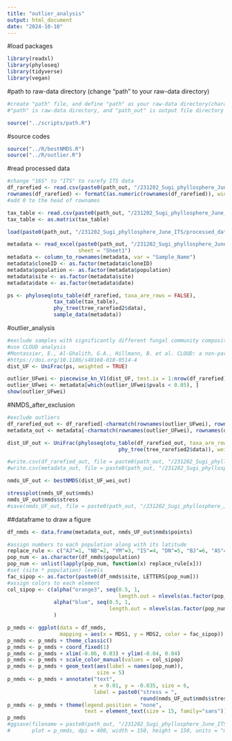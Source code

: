 ```yaml
---
title: "outlier_analysis"
output: html_document
date: "2024-10-10"
---
```


#load packages

```r
library(readxl)
library(phyloseq)
library(tidyverse)
library(vegan)
```

#path to raw-data directory (change "path" to your raw-data directory)

```r
#create "path" file, and define "path" as your raw-data directory(character vector) in the file
#"path" is raw-data directory, and "path_out" is output file directory

source("../scripts/path.R")
```

#source codes

```r
source("../R/bestNMDS.R")
source("../R/outlier.R")
```

#read processed data

```r
#change "16S" to "ITS" to rarefy ITS data
df_rarefied <- read.csv(paste0(path_out, "/231202_Sugi_phyllosphere_June_ITS/processed_data/df_rarefied_ITS.csv"), row.names = 1)
rownames(df_rarefied) <- formatC(as.numeric(rownames(df_rarefied)), width = 4, flag = "0") 
#add 0 to the head of rownames

tax_table <- read.csv(paste0(path_out, "/231202_Sugi_phyllosphere_June_ITS/processed_data/tax_table2_ITS.csv"), row.names = 1)
tax_table <- as.matrix(tax_table)

load(paste0(path_out, "/231202_Sugi_phyllosphere_June_ITS/processed_data/trees.Rdata"))

metadata <- read_excel(paste0(path_out, "/231202_Sugi_phyllosphere_June_ITS/processed_data/metadata_2306.xlsx"), 
                       sheet = "Sheet1")
metadata <- column_to_rownames(metadata, var = "Sample_Name")
metadata$cloneID <- as.factor(metadata$cloneID)
metadata$population <- as.factor(metadata$population)
metadata$site <- as.factor(metadata$site)
metadata$date <- as.factor(metadata$date)
```

```r
ps <- phyloseq(otu_table(df_rarefied, taxa_are_rows = FALSE), 
               tax_table(tax_table), 
               phy_tree(tree_rarefied2$data), 
               sample_data(metadata))
```

#outlier_analysis

```r
#exclude samples with significantly different fungal community composition, based on weighted UniFrac distances
#use CLOUD analysis
#Montassier, E., Al-Ghalith, G.A., Hillmann, B. et al. CLOUD: a non-parametric detection test for microbiome outliers. Microbiome 6, 137 (2018). 
#https://doi.org/10.1186/s40168-018-0514-4
dist_UF <- UniFrac(ps, weighted = TRUE)

outlier_UFwei <- piecewise_kn_V1(dist_UF, test.ix = 1:nrow(df_rarefied), k = 5)
outlier_UFwei <- metadata[which(outlier_UFwei$pvals < 0.05), ]
show(outlier_UFwei)
```

#NMDS_after_exclusion

```r
#exclude outliers
df_rarefied_out <- df_rarefied[-charmatch(rownames(outlier_UFwei), rownames(df_rarefied)), ]
metadata_out <- metadata[-charmatch(rownames(outlier_UFwei), rownames(df_rarefied)), ]

dist_UF_out <- UniFrac(phyloseq(otu_table(df_rarefied_out, taxa_are_rows = FALSE), 
                                    phy_tree(tree_rarefied2$data)), weighted = TRUE)

#write.csv(df_rarefied_out, file = paste0(path_out, "/231202_Sugi_phyllosphere_June_ITS/processed_data/exclude/df_rarefied_ITS_out.csv"), row.names = as.character(rownames(df_rarefied_out)))
#write.csv(metadata_out, file = paste0(path_out, "/231202_Sugi_phyllosphere_June_ITS/processed_data/exclude/metadata_ITS_out.csv"), row.names = as.character(rownames(metadata_out)))
```

```r
nmds_UF_out <- bestNMDS(dist_UF_wei_out)
```

```r
stressplot(nmds_UF_out$nmds)
nmds_UF_out$nmds$stress
#save(nmds_UF_out, file = paste0(path_out, "/231202_Sugi_phyllosphere_June_ITS/processed_data/exclude/NMDS_UF_ITS_out.Rdata"))
```

##dataframe to draw a figure

```r
df_nmds <- data.frame(metadata_out, nmds_UF_out$nmds$points)

#assign numbers to each population along with its latitude
replace_rule <- c("AJ"=1, "NB"=2, "YM"=3, "IS"=4, "DN"=5, "BJ"=6, "AS"=7, "OK"=8, "TY"=9, "AZ"=10, "SM"=11, "KW"=12, "SN"=13, "YK"=14) 
pop_num <- as.character(df_nmds$population)
pop_num <- unlist(lapply(pop_num, function(x) replace_rule[x]))
#set (site * population) levels
fac_sipop <- as.factor(paste0(df_nmds$site, LETTERS[pop_num]))
#assign colors to each element
col_sipop <- c(alpha("orange3", seq(0.5, 1, 
                                    length.out = nlevels(as.factor(pop_num)))), 
               alpha("blue", seq(0.5, 1, 
                                 length.out = nlevels(as.factor(pop_num))))
               )
```


```r
p_nmds <- ggplot(data = df_nmds, 
                 mapping = aes(x = MDS1, y = MDS2, color = fac_sipop))
p_nmds <- p_nmds + theme_classic()
p_nmds <- p_nmds + coord_fixed(1)
p_nmds <- p_nmds + xlim(-0.06, 0.03) + ylim(-0.04, 0.04)
p_nmds <- p_nmds + scale_color_manual(values = col_sipop)
p_nmds <- p_nmds + geom_text(aes(label = names(pop_num)), 
                             size = 5)
p_nmds <- p_nmds + annotate("text", 
                            x = 0.01, y = -0.035, size = 6, 
                            label = paste0("stress = ", 
                                           round(nmds_UF_out$nmds$stress, digits = 4)))
p_nmds <- p_nmds + theme(legend.position = "none", 
                         text = element_text(size = 15, family="sans"))
p_nmds
#ggsave(filename = paste0(path_out, "/231202_Sugi_phyllosphere_June_ITS/figures/NMDS_UF_ITS_out_wide.png"), 
#       plot = p_nmds, dpi = 400, width = 150, height = 150, units = "mm")
```
